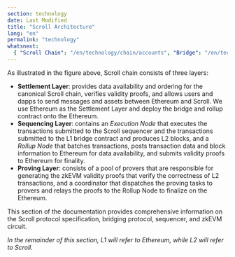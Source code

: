 ```yaml
---
section: technology
date: Last Modified
title: "Scroll Architecture"
lang: "en"
permalink: "technology"
whatsnext:
  { "Scroll Chain": "/en/technology/chain/accounts", "Bridge": "/en/technology/bridge/cross-domain-messaging", "Sequencer": "/en/technology/sequencer/execution-node", "zkEVM": "/en/technology/zkevm/zkevm-overview" }
---
```



<ClickToZoom src={Architecture} alt="Architecture" />

As illustrated in the figure above, Scroll chain consists of three layers:

- **Settlement Layer**: provides data availability and ordering for the canonical Scroll chain, verifies  validity proofs, and allows users and dapps to send messages and assets between Ethereum and Scroll. We use Ethereum as the Settlement Layer and deploy the bridge and rollup contract onto the Ethereum.
- **Sequencing Layer**: contains an *Execution Node* that executes the transactions submitted to the Scroll sequencer and the transactions submitted to the L1 bridge contract and produces L2 blocks, and a *Rollup Node* that batches transactions, posts transaction data and block information to Ethereum for data availability, and submits validity proofs to Ethereum for finality.
- **Proving Layer**: consists of a pool of provers that are responsible for generating the zkEVM validity proofs that verify the correctness of L2 transactions, and a coordinator that dispatches the proving tasks to provers and relays the proofs to the Rollup Node to finalize on the Ethereum.

This section of the documentation provides comprehensive information on the Scroll protocol specification, bridging protocol, sequencer, and zkEVM circuit.

*In the remainder of this section, L1 will refer to Ethereum, while L2 will refer to Scroll.*
